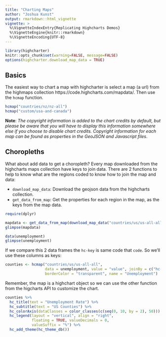 ```yaml
---
title: "Charting Maps"
author: "Joshua Kunst"
output: rmarkdown::html_vignette
vignette: >
  %\VignetteIndexEntry{Replicating Highcharts Demos}
  %\VignetteEngine{knitr::rmarkdown}
  %\VignetteEncoding{UTF-8}
---
```


```r
library(highcharter)
knitr::opts_chunk$set(warning=FALSE, message=FALSE)
options(highcharter.download_map_data = TRUE)
```

## Basics

The easiest way to chart a map with highcharter is select a map (a url) 
from the highmaps collection https://code.highcharts.com/mapdata/. Then use
the `hcmap` function.

```r
hcmap("countries/nz/nz-all")
hcmap("custom/usa-and-canada")
```

__Note__: _The copyright information is added to the chart credits by default, 
but please be aware that you will have to display this information somewhere 
else if you choose to disable chart credits. Copyright information for each map
can be found as properties in the GeoJSON and Javascript files_.

## Choropleths

What about add data to get a choropleth? Every map downloaded from the 
highcharts maps collection have keys to join data. There are 2 functions
to help to know what are the regions coded to know how to join the map
and data:

- `download_map_data`: Download the geojson data from the highcharts collection.
- `get_data_from_map`: Get the properties  for each region in the map, as the keys
from the map data.

```r
require(dplyr)

mapdata <- get_data_from_map(download_map_data("countries/us/us-all-all"))
glimpse(mapdata)

data(unemployment)
glimpse(unemployment)
```

If we compare this 2 data frames the `hc-key` is same code that
`code`. So we'll use these columns as keys:

```r
counties <- hcmap("countries/us/us-all-all",
                  data = unemployment, value = "value", joinBy = c("hc-key", "code"),
                  borderColor = "transparent", name = "Unemployment")
```

Remember, the map is a highchart object so we can use the other 
function from the higcharts API to customize the chart.

```r
counties %>% 
  hc_title(text = "Unemployment Rate") %>%
  hc_subtitle(text = "US Counties") %>% 
  hc_colorAxis(dataClasses = color_classes(c(seq(0, 10, by = 2), 50))) %>% 
  hc_legend(layout = "vertical", align = "right",
            floating = TRUE, valueDecimals = 0,
            valueSuffix = "%") %>%
  hc_add_theme(hc_theme_db())
```



